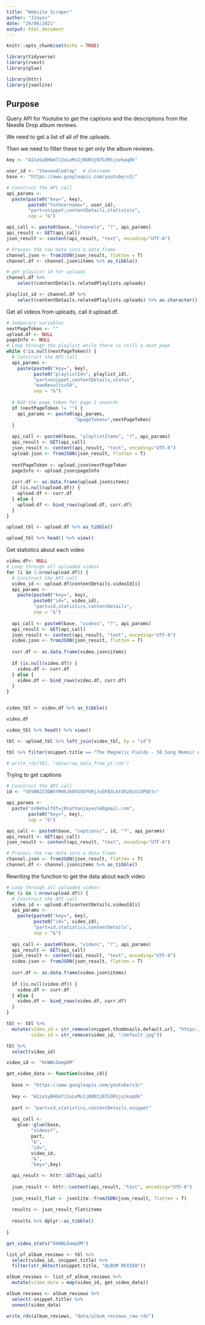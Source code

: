 ```yaml
---
title: "Website Scraper"
author: "JJayes"
date: "29/06/2021"
output: html_document
---
```


```r
knitr::opts_chunk$set(echo = TRUE)

library(tidyverse)
library(rvest)
library(glue)

library(httr)
library(jsonlite)

```

## Purpose

Query API for Youtube to get the captions and the descriptions from the Needle Drop album reviews.

We need to get a list of all of the uploads.

Then we need to filter these to get only the album reviews.

```r
key <- "AIzaSyBHGmTJ2uLeMsIjBUN3jN7G3RSjozkaq8k"

user_id <- "theneedledrop"  # Username
base <- "https://www.googleapis.com/youtube/v3/"

```



```r
# Construct the API call
api_params <- 
  paste(paste0("key=", key), 
        paste0("forUsername=", user_id), 
        "part=snippet,contentDetails,statistics",
        sep = "&")

api_call <- paste0(base, "channels", "?", api_params)
api_result <- GET(api_call)
json_result <- content(api_result, "text", encoding="UTF-8")
```

```r
# Process the raw data into a data frame
channel.json <- fromJSON(json_result, flatten = T)
channel.df <- channel.json$items %>% as_tibble()

# get playlist id for uploads
channel.df %>% 
    select(contentDetails.relatedPlaylists.uploads)

playlist_id <- channel.df %>% 
    select(contentDetails.relatedPlaylists.uploads) %>% as.character()

```


Get all videos from uploads, call it upload.df.

```r
# temporary variables
nextPageToken <- ""
upload.df <- NULL
pageInfo <- NULL
# Loop through the playlist while there is still a next page
while (!is.null(nextPageToken)) {
  # Construct the API call
  api_params <- 
    paste(paste0("key=", key), 
          paste0("playlistId=", playlist_id), 
          "part=snippet,contentDetails,status",
          "maxResults=50",
          sep = "&")
  
  # Add the page token for page 2 onwards
  if (nextPageToken != "") {
    api_params <- paste0(api_params,
                         "&pageToken=",nextPageToken)
  }
  
  api_call <- paste0(base, "playlistItems", "?", api_params)
  api_result <- GET(api_call)
  json_result <- content(api_result, "text", encoding="UTF-8")
  upload.json <- fromJSON(json_result, flatten = T)
  
  nextPageToken <- upload.json$nextPageToken
  pageInfo <- upload.json$pageInfo
  
  curr.df <- as.data.frame(upload.json$items)
  if (is.null(upload.df)) {
    upload.df <- curr.df
  } else {
    upload.df <- bind_rows(upload.df, curr.df)
  }
}

upload_tbl <- upload.df %>% as_tibble()

upload_tbl %>% head() %>% view()
```

Get statistics about each video

```r
video.df<- NULL
# Loop through all uploaded videos
for (i in 1:nrow(upload.df)) {
  # Construct the API call
  video_id <- upload.df$contentDetails.videoId[i]
  api_params <- 
    paste(paste0("key=", key), 
          paste0("id=", video_id), 
          "part=id,statistics,contentDetails",
          sep = "&")
  
  api_call <- paste0(base, "videos", "?", api_params)
  api_result <- GET(api_call)
  json_result <- content(api_result, "text", encoding="UTF-8")
  video.json <- fromJSON(json_result, flatten = T)
  
  curr.df <- as.data.frame(video.json$items)
  
  if (is.null(video.df)) {
    video.df <- curr.df
  } else {
    video.df <- bind_rows(video.df, curr.df)
  }
}  


video_tbl <- video.df %>% as_tibble()

video.df

video_tbl %>% head() %>% view()

tbl <- upload_tbl %>% left_join(video_tbl, by = "id")

tbl %>% filter(snippet.title == "The Magnetic Fields - 50 Song Memoir ALBUM REVIEW") %>% select(id)

# write_rds(tbl, "data/raw_data_from_yt.rds")
```


Trying to get captions

```r
# Construct the API call
id <- "VVV0N2Z3QWhYRHkzb05GVEF6RjJvOFB3LktGR28zU1dPbEtv"

api_params <- 
  paste("onBehalfOf=j0nathanjayes%40gmail.com",
        paste0("key=", key), 
        sep = "&")

api_call <- paste0(base, "captions/", id, "?", api_params)
api_result <- GET(api_call)
json_result <- content(api_result, "text", encoding="UTF-8")
```

```r
# Process the raw data into a data frame
channel.json <- fromJSON(json_result, flatten = T)
channel.df <- channel.json$items %>% as_tibble()
```






Rewriting the function to get the data about each video

```r
# Loop through all uploaded videos
for (i in 1:nrow(upload.df)) {
  # Construct the API call
  video_id <- upload.df$contentDetails.videoId[i]
  api_params <- 
    paste(paste0("key=", key), 
          paste0("id=", video_id), 
          "part=id,statistics,contentDetails",
          sep = "&")
  
  api_call <- paste0(base, "videos", "?", api_params)
  api_result <- GET(api_call)
  json_result <- content(api_result, "text", encoding="UTF-8")
  video.json <- fromJSON(json_result, flatten = T)
  
  curr.df <- as.data.frame(video.json$items)
  
  if (is.null(video.df)) {
    video.df <- curr.df
  } else {
    video.df <- bind_rows(video.df, curr.df)
  }
}
```


```r
tbl <- tbl %>%
  mutate(video_id = str_remove(snippet.thumbnails.default.url, "https://i.ytimg.com/vi/"),
         video_id = str_remove(video_id, "/default.jpg"))

tbl %>% 
  select(video_id)
```


```r
video_id <- "6kWWLOampOM"

get_video_data <- function(video_id){
  
  base <- "https://www.googleapis.com/youtube/v3/"
  
  key <- "AIzaSyBHGmTJ2uLeMsIjBUN3jN7G3RSjozkaq8k"
  
  part <- "part=id,statistics,contentDetails,snippet"
  
  api_call <- 
    glue::glue(base,
         "videos?",
         part,
         "&",
         "id=",
         video_id,
         "&",
         "key=",key)

  api_result <- httr::GET(api_call)
  
  json_result <- httr::content(api_result, "text", encoding="UTF-8")
  
  json_result_flat <- jsonlite::fromJSON(json_result, flatten = T)
  
  results <- json_result_flat$items
  
  results %>% dplyr::as_tibble()
  
}

get_video_stats("6kWWLOampOM")
```


```r

list_of_album_reviews <- tbl %>% 
  select(video_id, snippet.title) %>% 
  filter(str_detect(snippet.title, "ALBUM REVIEW"))

album_reviews <- list_of_album_reviews %>% 
  mutate(video_data = map(video_id, get_video_data))

album_reviews <- album_reviews %>% 
  select(-snippet.title) %>% 
  unnest(video_data)

write_rds(album_reviews, "data/album_reviews_raw.rds")

```

